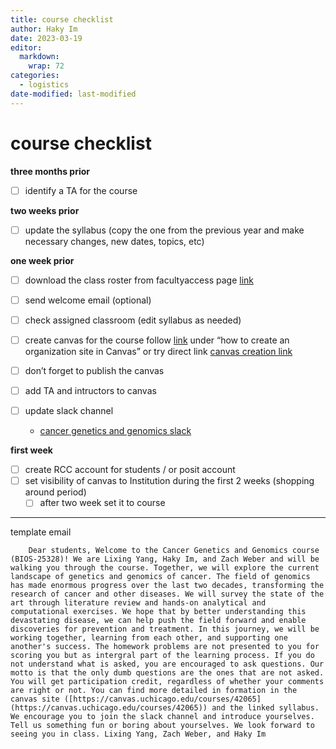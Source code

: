 ```yaml
---
title: course checklist
author: Haky Im
date: 2023-03-19
editor:
  markdown:
    wrap: 72
categories:
  - logistics
date-modified: last-modified
---
```


# course checklist

**three months prior**

- [ ]  identify a TA for the course

**two weeks prior**

- [ ]  update the syllabus (copy the one from the previous year and make necessary changes, new dates, topics, etc)

**one week prior**

- [ ]  download the class roster from facultyaccess page [link](https://facultyaccess.uchicago.edu/selectClass.php)
- [ ]  send welcome email (optional)


- [ ]  check assigned classroom (edit syllabus as needed)
- [ ]  create canvas for the course
follow [link](https://courses.uchicago.edu/faq/) under "how to create an organization site in Canvas" or try direct link [canvas creation link](https://lmsmiddleware.uchicago.edu/org/)
- [ ]  don't forget to publish the canvas
- [ ]  add TA and intructors to canvas
- [ ]  update slack channel
    - [cancer genetics and genomics slack](https://bios25328canc-zp55302.slack.com/admin)

**first week**

- [ ]  create RCC account for students / or posit account
- [ ]  set visibility of canvas to Institution during the first 2 weeks (shopping around period)
    - [ ]  after two week set it to course



---


template email
```text
    Dear students, Welcome to the Cancer Genetics and Genomics course (BIOS-25328)! We are Lixing Yang, Haky Im, and Zach Weber and will be walking you through the course. Together, we will explore the current landscape of genetics and genomics of cancer. The field of genomics has made enormous progress over the last two decades, transforming the research of cancer and other diseases. We will survey the state of the art through literature review and hands-on analytical and computational exercises. We hope that by better understanding this devastating disease, we can help push the field forward and enable discoveries for prevention and treatment. In this journey, we will be working together, learning from each other, and supporting one another's success. The homework problems are not presented to you for scoring you but as intergral part of the learning process. If you do not understand what is asked, you are encouraged to ask questions. Our motto is that the only dumb questions are the ones that are not asked. You will get participation credit, regardless of whether your comments are right or not. You can find more detailed in formation in the canvas site ([https://canvas.uchicago.edu/courses/42065](https://canvas.uchicago.edu/courses/42065)) and the linked syllabus. We encourage you to join the slack channel and introduce yourselves. Tell us something fun or boring about yourselves. We look forward to seeing you in class. Lixing Yang, Zach Weber, and Haky Im
    
```
        